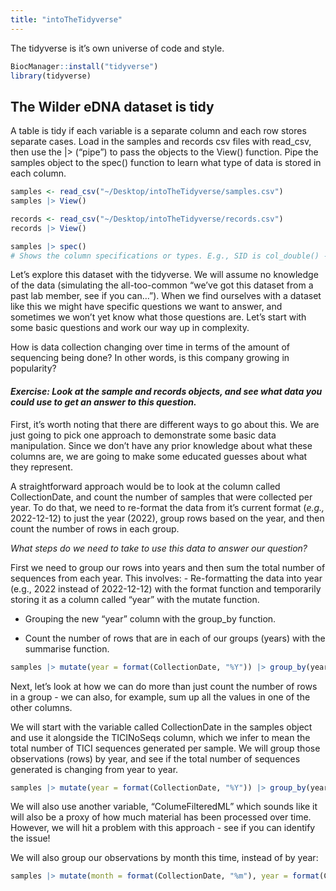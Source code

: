 ```yaml
---
title: "intoTheTidyverse"
---
```


The tidyverse is it's own universe of code and style.

```r
BiocManager::install("tidyverse")
library(tidyverse)
```

## The Wilder eDNA dataset is tidy

A table is tidy if each variable is a separate column and each row stores separate cases. Load in the samples and records csv files with read_csv, then use the \|\> ("pipe") to pass the objects to the View() function. Pipe the samples object to the spec() function to learn what type of data is stored in each column.

```r
samples <- read_csv("~/Desktop/intoTheTidyverse/samples.csv")
samples |> View()

records <- read_csv("~/Desktop/intoTheTidyverse/records.csv")
records |> View()

samples |> spec()
# Shows the column specifications or types. E.g., SID is col_double() - any non-interger number, collection date is a date. 
```

Let's explore this dataset with the tidyverse. We will assume no knowledge of the data (simulating the all-too-common "we've got this dataset from a past lab member, see if you can..."). When we find ourselves with a dataset like this we might have specific questions we want to answer, and sometimes we won't yet know what those questions are. Let's start with some basic questions and work our way up in complexity.

How is data collection changing over time in terms of the amount of sequencing being done? In other words, is this company growing in popularity?

#### *Exercise: Look at the sample and records objects, and see what data you could use to get an answer to this question.*

First, it's worth noting that there are different ways to go about this. We are just going to pick one approach to demonstrate some basic data manipulation. Since we don't have any prior knowledge about what these columns are, we are going to make some educated guesses about what they represent.

A straightforward approach would be to look at the column called CollectionDate, and count the number of samples that were collected per year. To do that, we need to re-format the data from it's current format (*e.g.,* 2022-12-12) to just the year (2022), group rows based on the year, and then count the number of rows in each group. 

*What steps do we need to take to use this data to answer our question?*

First we need to group our rows into years and then sum the total number of sequences from each year. This involves: 
- Re-formatting the data into year (e.g., 2022 instead of 2022-12-12) with the format function and temporarily storing it as a column called "year" with the mutate function.

- Grouping the new "year" column with the group_by function.

- Count the number of rows that are in each of our groups (years) with the summarise function. 

```r
samples |> mutate(year = format(CollectionDate, "%Y")) |> group_by(year) |> summarise(samples = n())
```


Next, let's look at how we can do more than just count the number of rows in a group - we can also, for example, sum up all the values in one of the other columns.

We will start with the variable called CollectionDate in the samples object and use it alongside the TICINoSeqs column, which we infer to mean the total number of TICI sequences generated per sample. We will group those observations (rows) by year, and see if the total number of sequences generated is changing from year to year.


```r
samples |> mutate(year = format(CollectionDate, "%Y")) |> group_by(year) |> summarise(total = sum(TICINoSeqs))
```

We will also use another variable, "ColumeFilteredML" which sounds like it will also be a proxy of how much material has been processed over time. However, we will hit a problem with this approach - see if you can identify the issue!

We will also group our observations by month this time, instead of by year:

```r
samples |> mutate(month = format(CollectionDate, "%m"), year = format(CollectionDate, "%Y"), day = format(CollectionDate, "%d")) |> group_by(year, month, day) |> summarise(total = sum(TICINoSeqs))
```
